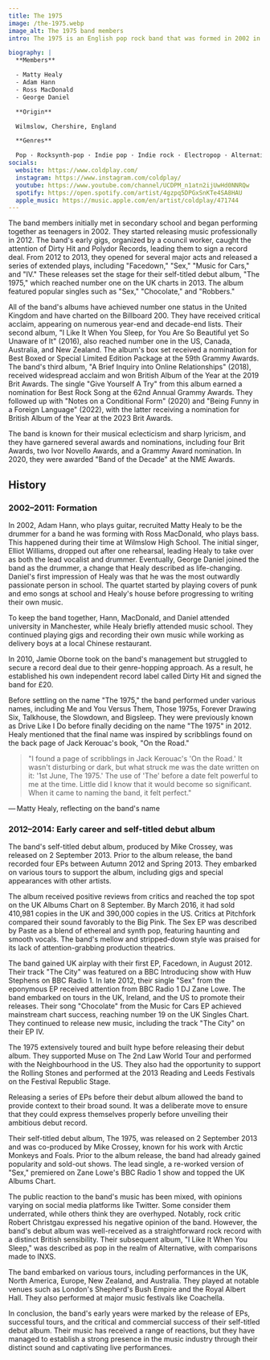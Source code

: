 ```yaml
---
title: The 1975
image: /the-1975.webp
image_alt: The 1975 band members
intro: The 1975 is an English pop rock band that was formed in 2002 in Wilmslow, Cheshire. The band consists of lead vocalist, principal songwriter, and rhythm guitarist Matty Healy, lead guitarist Adam Hann, bassist Ross MacDonald, and drummer and primary producer George Daniel. The band derived its name from a page of scribblings found in Healy's copy of "On the Road" by Jack Kerouac, which was dated "1 June, The 1975."

biography: |
  **Members**

  - Matty Healy
  - Adam Hann
  - Ross MacDonald
  - George Daniel

  **Origin**

  Wilmslow, Chershire, England

  **Genres**

  Pop · Rocksynth-pop · Indie pop · Indie rock · Electropop · Alternative rock
socials:
  website: https://www.coldplay.com/
  instagram: https://www.instagram.com/coldplay/
  youtube: https://www.youtube.com/channel/UCDPM_n1atn2ijUwHd0NNRQw
  spotify: https://open.spotify.com/artist/4gzpq5DPGxSnKTe4SA8HAU
  apple_music: https://music.apple.com/en/artist/coldplay/471744
---
```


The band members initially met in secondary school and began performing together as teenagers in 2002. They started releasing music professionally in 2012. The band's early gigs, organized by a council worker, caught the attention of Dirty Hit and Polydor Records, leading them to sign a record deal. From 2012 to 2013, they opened for several major acts and released a series of extended plays, including "Facedown," "Sex," "Music for Cars," and "IV." These releases set the stage for their self-titled debut album, "The 1975," which reached number one on the UK charts in 2013. The album featured popular singles such as "Sex," "Chocolate," and "Robbers."

All of the band's albums have achieved number one status in the United Kingdom and have charted on the Billboard 200. They have received critical acclaim, appearing on numerous year-end and decade-end lists. Their second album, "I Like It When You Sleep, for You Are So Beautiful yet So Unaware of It" (2016), also reached number one in the US, Canada, Australia, and New Zealand. The album's box set received a nomination for Best Boxed or Special Limited Edition Package at the 59th Grammy Awards. The band's third album, "A Brief Inquiry into Online Relationships" (2018), received widespread acclaim and won British Album of the Year at the 2019 Brit Awards. The single "Give Yourself A Try" from this album earned a nomination for Best Rock Song at the 62nd Annual Grammy Awards. They followed up with "Notes on a Conditional Form" (2020) and "Being Funny in a Foreign Language" (2022), with the latter receiving a nomination for British Album of the Year at the 2023 Brit Awards.

The band is known for their musical eclecticism and sharp lyricism, and they have garnered several awards and nominations, including four Brit Awards, two Ivor Novello Awards, and a Grammy Award nomination. In 2020, they were awarded "Band of the Decade" at the NME Awards.

## History

### 2002–2011: Formation

In 2002, Adam Hann, who plays guitar, recruited Matty Healy to be the drummer for a band he was forming with Ross MacDonald, who plays bass. This happened during their time at Wilmslow High School. The initial singer, Elliot Williams, dropped out after one rehearsal, leading Healy to take over as both the lead vocalist and drummer. Eventually, George Daniel joined the band as the drummer, a change that Healy described as life-changing. Daniel's first impression of Healy was that he was the most outwardly passionate person in school. The quartet started by playing covers of punk and emo songs at school and Healy's house before progressing to writing their own music.

To keep the band together, Hann, MacDonald, and Daniel attended university in Manchester, while Healy briefly attended music school. They continued playing gigs and recording their own music while working as delivery boys at a local Chinese restaurant.

In 2010, Jamie Oborne took on the band's management but struggled to secure a record deal due to their genre-hopping approach. As a result, he established his own independent record label called Dirty Hit and signed the band for £20.

Before settling on the name "The 1975," the band performed under various names, including Me and You Versus Them, Those 1975s, Forever Drawing Six, Talkhouse, the Slowdown, and Bigsleep. They were previously known as Drive Like I Do before finally deciding on the name "The 1975" in 2012. Healy mentioned that the final name was inspired by scribblings found on the back page of Jack Kerouac's book, "On the Road."

> "I found a page of scribblings in Jack Kerouac's 'On the Road.' It wasn't disturbing or dark, but what struck me was the date written on it: '1st June, The 1975.' The use of 'The' before a date felt powerful to me at the time. Little did I know that it would become so significant. When it came to naming the band, it felt perfect."

— Matty Healy, reflecting on the band's name

### 2012–2014: Early career and self-titled debut album

The band's self-titled debut album, produced by Mike Crossey, was released on 2 September 2013. Prior to the album release, the band recorded four EPs between Autumn 2012 and Spring 2013. They embarked on various tours to support the album, including gigs and special appearances with other artists.

The album received positive reviews from critics and reached the top spot on the UK Albums Chart on 8 September. By March 2016, it had sold 410,981 copies in the UK and 390,000 copies in the US. Critics at Pitchfork compared their sound favorably to the Big Pink. The Sex EP was described by Paste as a blend of ethereal and synth pop, featuring haunting and smooth vocals. The band's mellow and stripped-down style was praised for its lack of attention-grabbing production theatrics.

The band gained UK airplay with their first EP, Facedown, in August 2012. Their track "The City" was featured on a BBC Introducing show with Huw Stephens on BBC Radio 1. In late 2012, their single "Sex" from the eponymous EP received attention from BBC Radio 1 DJ Zane Lowe. The band embarked on tours in the UK, Ireland, and the US to promote their releases. Their song "Chocolate" from the Music for Cars EP achieved mainstream chart success, reaching number 19 on the UK Singles Chart. They continued to release new music, including the track "The City" on their EP IV.

The 1975 extensively toured and built hype before releasing their debut album. They supported Muse on The 2nd Law World Tour and performed with the Neighbourhood in the US. They also had the opportunity to support the Rolling Stones and performed at the 2013 Reading and Leeds Festivals on the Festival Republic Stage.

Releasing a series of EPs before their debut album allowed the band to provide context to their broad sound. It was a deliberate move to ensure that they could express themselves properly before unveiling their ambitious debut record.

Their self-titled debut album, The 1975, was released on 2 September 2013 and was co-produced by Mike Crossey, known for his work with Arctic Monkeys and Foals. Prior to the album release, the band had already gained popularity and sold-out shows. The lead single, a re-worked version of "Sex," premiered on Zane Lowe's BBC Radio 1 show and topped the UK Albums Chart.

The public reaction to the band's music has been mixed, with opinions varying on social media platforms like Twitter. Some consider them underrated, while others think they are overhyped. Notably, rock critic Robert Christgau expressed his negative opinion of the band. However, the band's debut album was well-received as a straightforward rock record with a distinct British sensibility. Their subsequent album, "I Like It When You Sleep," was described as pop in the realm of Alternative, with comparisons made to INXS.

The band embarked on various tours, including performances in the UK, North America, Europe, New Zealand, and Australia. They played at notable venues such as London's Shepherd's Bush Empire and the Royal Albert Hall. They also performed at major music festivals like Coachella.

In conclusion, the band's early years were marked by the release of EPs, successful tours, and the critical and commercial success of their self-titled debut album. Their music has received a range of reactions, but they have managed to establish a strong presence in the music industry through their distinct sound and captivating live performances.
